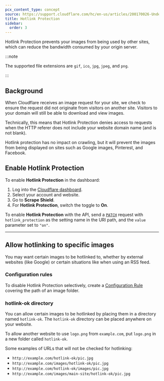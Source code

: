 ```yaml
---
pcx_content_type: concept
source: https://support.cloudflare.com/hc/en-us/articles/200170026-Understanding-Cloudflare-Hotlink-Protection
title: Hotlink Protection
sidebar:
  order: 3
---
```



Hotlink Protection prevents your images from being used by other sites, which can reduce the bandwidth consumed by your origin server.

:::note

The supported file extensions are `gif`, `ico`, `jpg`, `jpeg`, and `png`.

:::

## Background

When Cloudflare receives an image request for your site, we check to ensure the request did not originate from visitors on another site. Visitors to your domain will still be able to download and view images.

Technically, this means that Hotlink Protection denies access to requests when the HTTP referer
does not include your website domain name (and is not blank).

Hotlink protection has no impact on crawling, but it will prevent the images from being displayed on sites such as Google images, Pinterest, and Facebook.

## Enable Hotlink Protection

<Tabs syncKey="dashPlusAPI"> <TabItem label="Dashboard">

To enable **Hotlink Protection** in the dashboard:

1. Log into the [Cloudflare dashboard](https://dash.cloudflare.com/login).
2. Select your account and website.
3. Go to **Scrape Shield**.
4. For **Hotlink Protection**, switch the toggle to **On**.

</TabItem> <TabItem label="API">

To enable **Hotlink Protection** with the API, send a [`PATCH`](/api/resources/zones/subresources/settings/methods/edit/) request with `hotlink_protection` as the setting name in the URI path, and the `value` parameter set to `"on"`.

</TabItem> </Tabs>

<Render file="configuration-rule-promotion" product="rules" />

---

## Allow hotlinking to specific images

You may want certain images to be hotlinked to, whether by external websites (like Google) or certain situations like when using an RSS feed.

### Configuration rules

To disable Hotlink Protection selectively, create a [Configuration Rule](/rules/configuration-rules/) covering the path of an image folder.

### hotlink-ok directory

You can allow certain images to be hotlinked by placing them in a directory named `hotlink-ok`. The `hotlink-ok` directory can be placed anywhere on your website.

To allow another website to use `logo.png` from `example.com`, put `logo.png` in a new folder called `hotlink-ok`.

Some examples of URLs that will not be checked for hotlinking:

- `http://example.com/hotlink-ok/pic.jpg`
- `http://example.com/images/hotlink-ok/pic.jpg`
- `http://example.com/hotlink-ok/images/pic.jpg`
- `http://example.com/images/main-site/hotlink-ok/pic.jpg`
